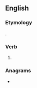==English==

===Etymology===
{{suffix|en|blow|est}}.

===Verb===
{{head|en|verb form}}

# {{en-archaic second-person singular of|blow|lang=en}}

===Anagrams===
* {{anagrams|en|a=belostw|bowtels}}